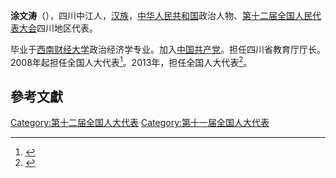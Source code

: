 '''涂文涛'''（{{bd|1954年||}}），四川中江人，[[汉族|汉族]]，[[中华人民共和国|中华人民共和国]]政治人物、[[第十二届全国人民代表大会|第十二届全国人民代表大会]]四川地区代表。

毕业于[[西南财经大学|西南财经大学]]政治经济学专业。加入[[中国共产党|中国共产党]]。担任四川省教育厅厅长。2008年起担任全国人大代表<ref>{{cite news|title=全国人大代表信息-涂文涛|url= http://210.82.31.1:8084/delegate/viewDelegate.action?dbid=112242|accessdate=2013-04-05|newspaper=全国人大网|archive-url=https://web.archive.org/web/20140523230736/http://www.npc.gov.cn/delegate/viewDelegate.action?dbid=112242|archive-date=2014-05-23|dead-url=yes}}</ref>。2013年，担任全国人大代表<ref>{{cite news|title=全国人大代表信息-涂文涛|url= http://210.82.31.1:8084/delegate/viewDelegate.action?dbid=122222|accessdate=2013-04-05|newspaper=全国人大网|archive-url=https://web.archive.org/web/20140523225708/http://www.npc.gov.cn/delegate/viewDelegate.action?dbid=122222|archive-date=2014-05-23|dead-url=yes}}</ref>。

==參考文獻==
{{reflist}}
{{中国政治人物小作品}}

[[Category:第十二届全国人大代表|Category:第十二届全国人大代表]]
[[Category:第十一届全国人大代表|Category:第十一届全国人大代表]]